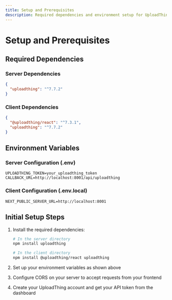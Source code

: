 ```yaml
---
title: Setup and Prerequisites
description: Required dependencies and environment setup for UploadThing integration
---
```


# Setup and Prerequisites

## Required Dependencies

### Server Dependencies

```json
{
  "uploadthing": "^7.7.2"
}
```

### Client Dependencies

```json
{
  "@uploadthing/react": "^7.3.1",
  "uploadthing": "^7.7.2"
}
```

## Environment Variables

### Server Configuration (.env)

```env
UPLOADTHING_TOKEN=your_uploadthing_token
CALLBACK_URL=http://localhost:8001/api/uploadthing
```

### Client Configuration (.env.local)

```env
NEXT_PUBLIC_SERVER_URL=http://localhost:8001
```

## Initial Setup Steps

1. Install the required dependencies:
   ```bash
   # In the server directory
   npm install uploadthing

   # In the client directory
   npm install @uploadthing/react uploadthing
   ```

2. Set up your environment variables as shown above

3. Configure CORS on your server to accept requests from your frontend

4. Create your UploadThing account and get your API token from the dashboard